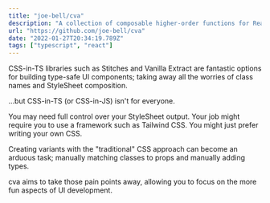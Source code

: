 ```yaml
---
title: "joe-bell/cva"
description: "A collection of composable higher-order functions for React."
url: "https://github.com/joe-bell/cva"
date: "2022-01-27T20:34:19.789Z"
tags: ["typescript", "react"]
---
```


CSS-in-TS libraries such as Stitches and Vanilla Extract are fantastic options for building type-safe UI components; taking away all the worries of class names and StyleSheet composition.

…but CSS-in-TS (or CSS-in-JS) isn't for everyone.

You may need full control over your StyleSheet output. Your job might require you to use a framework such as Tailwind CSS. You might just prefer writing your own CSS.

Creating variants with the "traditional" CSS approach can become an arduous task; manually matching classes to props and manually adding types.

cva aims to take those pain points away, allowing you to focus on the more fun aspects of UI development.
